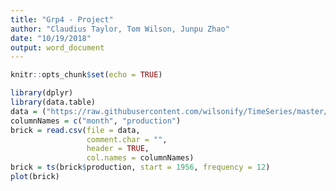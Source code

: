 ```yaml
---
title: "Grp4 - Project"
author: "Claudius Taylor, Tom Wilson, Junpu Zhao"
date: "10/19/2018"
output: word_document
---
```


```r
knitr::opts_chunk$set(echo = TRUE)
```


```r
library(dplyr)
library(data.table)
data = ("https://raw.githubusercontent.com/wilsonify/TimeSeries/master/data/claybrick.csv")
columnNames = c("month", "production") 
brick = read.csv(file = data,
                 comment.char = "",
                 header = TRUE,
                 col.names = columnNames)
brick = ts(brick$production, start = 1956, frequency = 12)
plot(brick)
```

